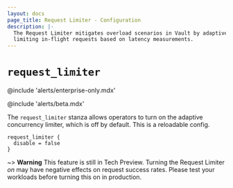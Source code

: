 ```yaml
---
layout: docs
page_title: Request Limiter - Configuration
description: |-
  The Request Limiter mitigates overload scenarios in Vault by adaptively
  limiting in-flight requests based on latency measurements.
---
```


# `request_limiter`

@include 'alerts/enterprise-only.mdx'

@include 'alerts/beta.mdx'

The `request_limiter` stanza allows operators to turn on the adaptive
concurrency limiter, which is off by default. This is a reloadable config.

```hcl
request_limiter {
  disable = false
}
```

~> **Warning** This feature is still in Tech Preview. Turning the Request
Limiter *on* may have negative effects on request success rates. Please test
your workloads before turning this on in production.